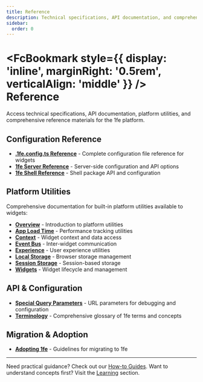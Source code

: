 ```yaml
---
title: Reference
description: Technical specifications, API documentation, and comprehensive reference materials
sidebar:
  order: 0
---
```



# <FcBookmark style={{ display: 'inline', marginRight: '0.5rem', verticalAlign: 'middle' }} /> Reference

Access technical specifications, API documentation, platform utilities, and comprehensive reference materials for the 1fe platform.

## Configuration Reference

- **[.1fe.config.ts Reference](/reference/1fe-config-reference/)** - Complete configuration file reference for widgets
- **[1fe Server Reference](/reference/1fe-server-reference/)** - Server-side configuration and API options
- **[1fe Shell Reference](/reference/1fe-shell-reference/)** - Shell package API and configuration

## Platform Utilities

Comprehensive documentation for built-in platform utilities available to widgets:

- **[Overview](/reference/platform-utilities/overview/)** - Introduction to platform utilities
- **[App Load Time](/reference/platform-utilities/apploadtime/)** - Performance tracking utilities
- **[Context](/reference/platform-utilities/context/)** - Widget context and data access
- **[Event Bus](/reference/platform-utilities/eventbus/)** - Inter-widget communication
- **[Experience](/reference/platform-utilities/experience/)** - User experience utilities
- **[Local Storage](/reference/platform-utilities/localstorage/)** - Browser storage management
- **[Session Storage](/reference/platform-utilities/sessionstorage/)** - Session-based storage
- **[Widgets](/reference/platform-utilities/widget/)** - Widget lifecycle and management

## API & Configuration

- **[Special Query Parameters](/reference/special-query-params/)** - URL parameters for debugging and configuration
- **[Terminology](/reference/terminology/)** - Comprehensive glossary of 1fe terms and concepts

## Migration & Adoption

- **[Adopting 1fe](/reference/adopting/)** - Guidelines for migrating to 1fe

---

Need practical guidance? Check out our [How-to Guides](/how-to-guides/). Want to understand concepts first? Visit the [Learning](/learning/) section.